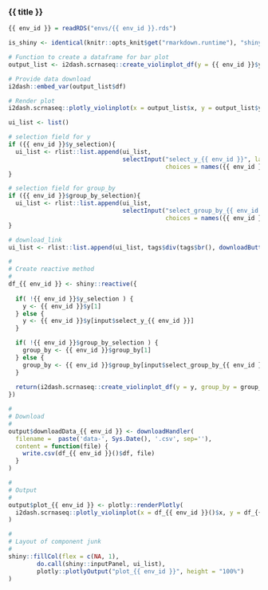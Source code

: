 
### {{ title }}

<!-- Component created on {{ date }} -->

```r
{{ env_id }} = readRDS("envs/{{ env_id }}.rds")

is_shiny <- identical(knitr::opts_knit$get("rmarkdown.runtime"), "shiny")
```

```r
# Function to create a dataframe for bar plot
output_list <- i2dash.scrnaseq::create_violinplot_df(y = {{ env_id }}$y[1], group_by = {{ env_id }}$group_by[1], title_y = {{ env_id }}$title_y, title_group_by = {{ env_id }}$title_group_by)

# Provide data download
i2dash::embed_var(output_list$df)

# Render plot
i2dash.scrnaseq::plotly_violinplot(x = output_list$x, y = output_list$y, split = output_list$split, showlegend = output_list$showlegend, title_y = output_list$title_y, title_group_by = output_list$title_group_by)
```

```r
ui_list <- list()

# selection field for y
if ({{ env_id }}$y_selection){
  ui_list <- rlist::list.append(ui_list,
                                selectInput("select_y_{{ env_id }}", label = "Select observations:",
                                            choices = names({{ env_id }}$y)))
}

# selection field for group_by
if ({{ env_id }}$group_by_selection){
  ui_list <- rlist::list.append(ui_list,
                                selectInput("select_group_by_{{ env_id }}", label = "Group observations by:",
                                            choices = names({{ env_id }}$group_by)))
}

# download_link
ui_list <- rlist::list.append(ui_list, tags$div(tags$br(), downloadButton('downloadData_{{ env_id }}', 'Download data')))

#
# Create reactive method
#
df_{{ env_id }} <- shiny::reactive({
  
  if( !{{ env_id }}$y_selection ) {
    y <- {{ env_id }}$y[1]
  } else {
    y <- {{ env_id }}$y[input$select_y_{{ env_id }}]
  }

  if( !{{ env_id }}$group_by_selection ) {
    group_by <- {{ env_id }}$group_by[1]
  } else {
    group_by <- {{ env_id }}$group_by[input$select_group_by_{{ env_id }}]
  }
  
  return(i2dash.scrnaseq::create_violinplot_df(y = y, group_by = group_by, title_y = {{ env_id }}$title_y, title_group_by = {{ env_id }}$title_group_by))
})

#
# Download
#
output$downloadData_{{ env_id }} <- downloadHandler(
  filename =  paste('data-', Sys.Date(), '.csv', sep=''),
  content = function(file) {
    write.csv(df_{{ env_id }}()$df, file)
  }
)

#
# Output
#
output$plot_{{ env_id }} <- plotly::renderPlotly(
  i2dash.scrnaseq::plotly_violinplot(x = df_{{ env_id }}()$x, y = df_{{ env_id }}()$y, split = df_{{ env_id }}()$split, showlegend = df_{{ env_id }}()$showlegend, title_y = df_{{ env_id }}()$title_y, title_group_by = df_{{ env_id }}()$title_group_by)
)

#
# Layout of component junk
#
shiny::fillCol(flex = c(NA, 1),
        do.call(shiny::inputPanel, ui_list),
        plotly::plotlyOutput("plot_{{ env_id }}", height = "100%")
)
```



